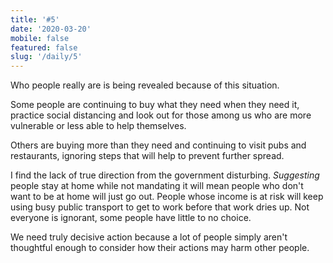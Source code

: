 ```yaml
---
title: '#5'
date: '2020-03-20'
mobile: false
featured: false
slug: '/daily/5'
---
```


Who people really are is being revealed because of this situation.

Some people are continuing to buy what they need when they need it, practice social distancing and look out for those among us who are more vulnerable or less able to help themselves.

Others are buying more than they need and continuing to visit pubs and restaurants, ignoring steps that will help to prevent further spread.

I find the lack of true direction from the government disturbing. _Suggesting_ people stay at home while not mandating it will mean people who don't want to be at home will just go out. People whose income is at risk will keep using busy public transport to get to work before that work dries up. Not everyone is ignorant, some people have little to no choice.

We need truly decisive action because a lot of people simply aren't thoughtful enough to consider how their actions may harm other people.
